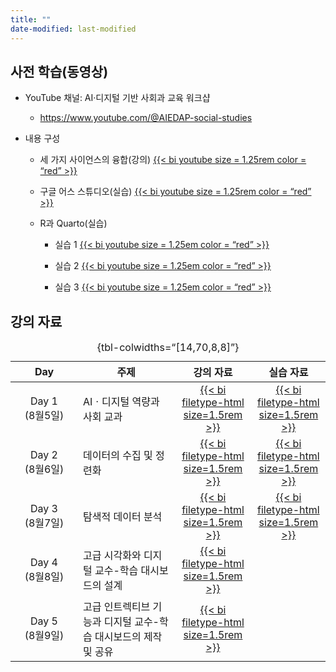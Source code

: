 ```yaml
---
title: ""
date-modified: last-modified
---
```


## 사전 학습(동영상)

-   YouTube 채널: AI·디지털 기반 사회과 교육 워크샵

    -   [https://www.youtube.com/\@AIEDAP-social-studies](https://www.youtube.com/@AIEDAP-social-studies)

-   내용 구성

    -   세 가지 사이언스의 융합(강의) [{{< bi youtube size = 1.25rem color = "red" >}}](https://www.youtube.com/watch?v=pVLhGhniMjg&list=PLBhmlKluaonqAygapYjjTQD2YzC8N5CBj&index=1)

    -   구글 어스 스튜디오(실습) [{{< bi youtube size = 1.25rem color = "red" >}}](https://www.youtube.com/watch?v=Z3KlpPhS7hc&list=PLBhmlKluaonqAygapYjjTQD2YzC8N5CBj&index=2&t=4s)

    -   R과 Quarto(실습)

        -   실습 1 [{{< bi youtube size = 1.25em color = "red" >}}](https://www.youtube.com/watch?v=JCxr_ThIg6A&list=PLBhmlKluaonqAygapYjjTQD2YzC8N5CBj&index=3&t=6s)

        -   실습 2 [{{< bi youtube size = 1.25em color = "red" >}}](https://www.youtube.com/watch?v=sOkGRQbOWh0&list=PLBhmlKluaonqAygapYjjTQD2YzC8N5CBj&index=4&t=3s)

        -   실습 3 [{{< bi youtube size = 1.25em color = "red" >}}](https://www.youtube.com/watch?v=Xy5BHPXrqlg&list=PLBhmlKluaonqAygapYjjTQD2YzC8N5CBj&index=5&t=2s)

## 강의 자료

|        Day         | 주제                                                            |                       강의 자료                       |                    실습 자료                     |
|:--------------:|----------------------|:----------------:|:---------------:|
| Day 1<br> (8월5일) | AIㆍ디지털 역량과 사회 교과                                     | [{{< bi filetype-html size=1.5rem >}}](lecture_1.qmd) | [{{< bi filetype-html size=1.5rem >}}](Day1.qmd) |
| Day 2<br> (8월6일) | 데이터의 수집 및 정련화                                         | [{{< bi filetype-html size=1.5rem >}}](lecture_2.qmd) | [{{< bi filetype-html size=1.5rem >}}](Day2.qmd) |
| Day 3<br> (8월7일) | 탐색적 데이터 분석                                              | [{{< bi filetype-html size=1.5rem >}}](lecture_3.qmd) | [{{< bi filetype-html size=1.5rem >}}](Day3.qmd) |
| Day 4<br> (8월8일) | 고급 시각화와 디지털 교수-학습 대시보드의 설계                  | [{{< bi filetype-html size=1.5rem >}}](lecture_4.qmd) |                                                  |
| Day 5<br> (8월9일) | 고급 인트렉티브 기능과 디지털 교수-학습 대시보드의 제작 및 공유 | [{{< bi filetype-html size=1.5rem >}}](lecture_5.qmd) |                                                  |

: {tbl-colwidths="\[14,70,8,8\]"}
